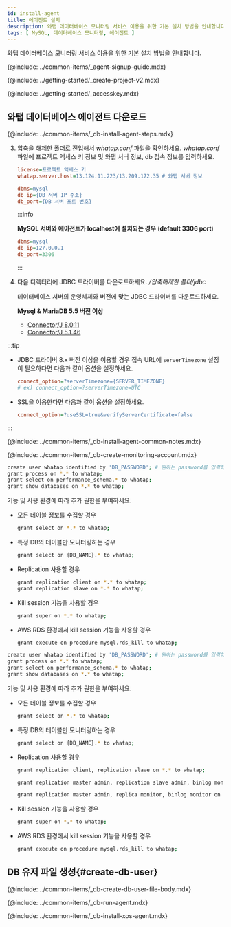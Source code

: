 ```yaml
---
id: install-agent
title: 에이전트 설치
description: 와탭 데이터베이스 모니터링 서비스 이용을 위한 기본 설치 방법을 안내합니다.
tags: [ MySQL, 데이터베이스 모니터링, 에이전트 ]
---
```



<Note product='MySQL' link='../mysql-v1/install-agent' />

와탭 데이터베이스 모니터링 서비스 이용을 위한 기본 설치 방법을 안내합니다.

{@include: ../common-items/_agent-signup-guide.mdx}   

<Youtube ko='RhU3f3d7k1A' en='wQbXDKNdDfA' ja='wQbXDKNdDfA' />

{@include: ../getting-started/_create-project-v2.mdx}

{@include: ../getting-started/_accesskey.mdx} 

## 와탭 데이터베이스 에이전트 다운로드

{@include: ../common-items/_db-install-agent-steps.mdx}  

3. 압축을 해제한 폴더로 진입해서 *whatap.conf* 파일을 확인하세요. *whatap.conf* 파일에 프로젝트 액세스 키 정보 및 와탭 서버 정보, db 접속 정보를 입력하세요.

    ```ini title='whatap.conf'
    license=프로젝트 액세스 키
    whatap.server.host=13.124.11.223/13.209.172.35 # 와탭 서버 정보

    dbms=mysql
    db_ip={DB 서버 IP 주소}
    db_port={DB 서버 포트 번호}
    ```

    :::info

    **MySQL 서버와 에이전트가 localhost에 설치되는 경우** (**default 3306 port**)
    
    ```ini title='whatap.conf'
    dbms=mysql
    db_ip=127.0.0.1
    db_port=3306
    ```

    :::

4. 다음 디렉터리에 JDBC 드라이버를 다운로드하세요. */압축해제한 폴더/jdbc*

    데이터베이스 서버의 운영체제와 버전에 맞는 JDBC 드라이버를 다운로드하세요.
    
    **Mysql & MariaDB 5.5 버전 이상**

    * [Connector/J 8.0.11](https://dev.mysql.com/downloads/connector/j/)
    * [Connector/J 5.1.46](https://dev.mysql.com/downloads/connector/j/5.1.html)


:::tip

* JDBC 드라이버 8.x 버전 이상을 이용할 경우 접속 URL에 `serverTimezone` 설정이 필요하다면 다음과 같이 옵션을 설정하세요.

  ```ini title='whatap.conf'
  connect_option=?serverTimezone={SERVER_TIMEZONE}
  # ex) connect_option=?serverTimezone=UTC
  ```

* SSL을 이용한다면 다음과 같이 옵션을 설정하세요.

  ```ini title='whatap.conf'
  connect_option=?useSSL=true&verifyServerCertificate=false
  ```

:::

<!-- 공통 Notes-->
{@include: ../common-items/_db-install-agent-common-notes.mdx}

<!-- 모니터링용 계정 생성-->
{@include: ../common-items/_db-create-monitoring-account.mdx} 

<!-- MySQL-->

<Tabs groupId="mysql-db">
<TabItem value="mysql" label="MySQL">

```bash
create user whatap identified by 'DB_PASSWORD'; # 원하는 password를 입력하세요.
grant process on *.* to whatap;
grant select on performance_schema.* to whatap;
grant show databases on *.* to whatap;
```

기능 및 사용 환경에 따라 추가 권한을 부여하세요.

* 모든 테이블 정보를 수집할 경우

  ```bash
  grant select on *.* to whatap;
  ```

* 특정 DB의 테이블만 모니터링하는 경우

  ```bash
  grant select on {DB_NAME}.* to whatap;
  ```

* Replication 사용할 경우

  ```bash
  grant replication client on *.* to whatap;
  grant replication slave on *.* to whatap;
  ```

* Kill session 기능을 사용할 경우

  ```bash
  grant super on *.* to whatap;
  ```

* AWS RDS 환경에서 kill session 기능을 사용할 경우

  ```bash
  grant execute on procedure mysql.rds_kill to whatap;
  ```

</TabItem>
<TabItem value="mariadb" label="MariaDB">

```bash
create user whatap identified by 'DB_PASSWORD'; # 원하는 password를 입력하세요.
grant process on *.* to whatap;
grant select on performance_schema.* to whatap;
grant show databases on *.* to whatap;
```

기능 및 사용 환경에 따라 추가 권한을 부여하세요.

* 모든 테이블 정보를 수집할 경우

  ```bash
  grant select on *.* to whatap;
  ```

* 특정 DB의 테이블만 모니터링하는 경우

  ```bash
  grant select on {DB_NAME}.* to whatap;
  ```

* Replication 사용할 경우

  ```bash title="below MariaDB 10.5.1"
  grant replication client, replication slave on *.* to whatap;
  ```

  ```bash title="MariaDB 10.5.2 ~ 10.5.8"
  grant replication master admin, replication slave admin, binlog monitor on *.* to whatap;
  ```

  ```bash title="MariaDB 10.5.9 or later"
  grant replication master admin, replica monitor, binlog monitor on *.* to whatap;
  ```

* Kill session 기능을 사용할 경우

  ```bash
  grant super on *.* to whatap;
  ```

* AWS RDS 환경에서 kill session 기능을 사용할 경우

  ```bash
  grant execute on procedure mysql.rds_kill to whatap;
  ```

</TabItem>
</Tabs>


## DB 유저 파일 생성{#create-db-user}

<DBuserDesc name='default'/>

{@include: ../common-items/_db-create-db-user-file-body.mdx}


<!--## 에이전트 실행-->
{@include: ../common-items/_db-run-agent.mdx} 

<!--## XOS 에이전트 설치-->
{@include: ../common-items/_db-install-xos-agent.mdx}  